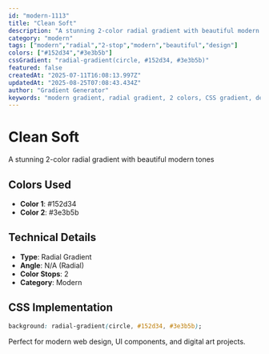 ```yaml
---
id: "modern-1113"
title: "Clean Soft"
description: "A stunning 2-color radial gradient with beautiful modern tones"
category: "modern"
tags: ["modern","radial","2-stop","modern","beautiful","design"]
colors: ["#152d34","#3e3b5b"]
cssGradient: "radial-gradient(circle, #152d34, #3e3b5b)"
featured: false
createdAt: "2025-07-11T16:08:13.997Z"
updatedAt: "2025-08-25T07:08:43.434Z"
author: "Gradient Generator"
keywords: "modern gradient, radial gradient, 2 colors, CSS gradient, design, #152d34, #3e3b5b"
---
```


# Clean Soft

A stunning 2-color radial gradient with beautiful modern tones

## Colors Used
- **Color 1**: #152d34
- **Color 2**: #3e3b5b

## Technical Details
- **Type**: Radial Gradient
- **Angle**: N/A (Radial)
- **Color Stops**: 2
- **Category**: Modern

## CSS Implementation
```css
background: radial-gradient(circle, #152d34, #3e3b5b);
```

Perfect for modern web design, UI components, and digital art projects.
